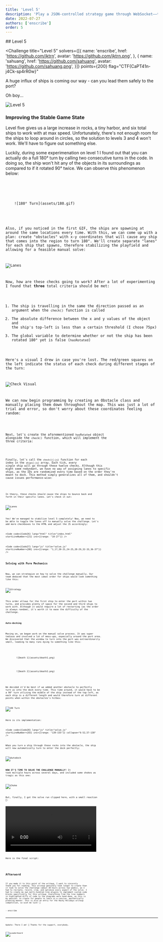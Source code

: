 ```yaml
---
title: 'Level 5'
description: 'Play a JSON-controlled strategy game through WebSocket——this is the Hacky Holidays 2022 programming challenge “Port Authority.”'
date: 2022-07-27
authors: ['enscribe']
order: 5
---
```



<div class="invisible h-0! [&+*]:mt-0 [&+*_*]:mt-0">
## Level 5
</div>

<Challenge
  title="Level 5"
  solvers={[{
    name: 'enscribe',
    href: 'https://github.com/jktrn',
    avatar: 'https://github.com/jktrn.png',
  }, {
    name: 'sahuang',
    href: 'https://github.com/sahuang',
    avatar: 'https://github.com/sahuang.png',
  }]}
  points={200}
  flag="CTF{CaPT41n-j4Ck-sp4rR0w}"
>
  A huge influx of ships is coming our way - can you lead them safely to the port?
</Challenge>

Oh boy...

![Level 5](assets/level5.gif)

### Improving the Stable Game State

Level five gives us a large increase in rocks, a tiny harbor, and six total ships to work with at max speed. Unfortunately, there's not enough room for the ships to loop around in circles, so the solution to levels 3 and 4 won't work. We'll have to figure out something else.

Luckily, during some experimenation on level 1 I found out that you can actually do a full 180° turn by calling two consecutive turns in the code. In doing so, the ship won't hit any of the objects in its surroundings as compared to if it rotated 90° twice. We can observe this phenomenon below:


<div className="align-center flex flex-col sm:flex-row gap-4 w-fit [&_*]:my-0 mx-auto">
  <div>
    <Code code={Code22} lang="js" title="solve.js" startLineNumber={142} />
  </div>
  <div>
    ![180° Turn](assets/180.gif)
  </div>
</div>

Also, if you noticed in the first GIF, the ships are spawning at around the same locations every time. With this, we can come up with a plan: create "obstacles" with x-y coordinates that will cause any ship that comes into the region to turn 180°. We'll create separate "lanes" for each ship that spawns, therefore stabilizing the playfield and allowing for a feasible manual solve:

![Lanes](assets/obstacles.png)

Now, how are these checks going to work? After a lot of experimenting I found that **three** total criteria should be met:

1. The ship is travelling in the same the direction passed as an argument when the `check()` function is called
2. The absolute difference between the x and y values of the object and the ship's top-left is less than a certain threshold (I chose 75px)
3. The global variable to determine whether or not the ship has been rotated 180° yet is false (`hasRotated`)

Here's a visual I drew in case you're lost. The red/green squares on the left indicate the status of each check during different stages of the turn:

![Check Visual](assets/checkvisual.svg)

We can now begin programming by creating an Obstacle class and manually placing them down throughout the map. This was just a lot of trial and error, so don't worry about these coordinates feeling random:


<Code code={Code23} lang="js" title="solve.js" startLineNumber={48} />

Next, let's create the aforementioned `hasRotated` object alongside the `check()` function, which will implement the three criteria:


<Code code={Code24} lang="js" title="solve.js" startLineNumber={70} collapse="9-82" />

Finally, let's call the `check(){:js}` function for each index in the `ships{:js}` array. Each tick, _every single_ ship will go through these twelve checks. Although this might seem redundant, we have no way of assigning lanes to specific ships, as the IDs are randomized every time based on the order they're meant to dock. This method simply generalizes all of them, and shouldn't cause issues performance-wise:


<Code code={Code25} lang="js" title="solve.js" startLineNumber={86} />

In theory, these checks should cause the ships to bounce back and forth in their specific lanes. Let's check it out:

![Lanes](assets/lanes.gif)

Yes! We've managed to stabilize level 5 completely! Now, we need to be able to toggle the lanes off to manually solve the challenge. Let's add more checkboxes to the HTML and adjust the JS accordingly:


<Code code={Code26} lang="html" title="index.html" startLineNumber={21} ins={{range: "10-27"}} />


<Code code={Code27} lang="js" title="solve.js" startLineNumber={80} ins={{range: "1,17,20-21,24-25,28-29,32-33,36-37"}} />

### Solving with Pure Mechanics

Now, we can strategize on how to solve the challenge manually. Our team deduced that the most ideal order for ships would look something like this:

![Strategy](assets/obstacles2.svg)

This order allows for the first ship to enter the port within two turns, and provides plenty of space for the second and third ships to work with. Although it would require a lot of restarting (as the order is always random), it's worth it to ease the difficulty of the challenge.

#### Auto-docking

Moving on, we began work on the manual solve process. It was super tedious and involved a lot of mess-ups, especially around the port area. We discovered that the window to turn into the port was extraordinarily small, leading to many runs dying to something like this:

<div className="flex flex-col sm:flex-row gap-4 w-fit [&_*]:my-0 mx-auto">
    <div>
        ![Death 1](assets/death1.png)
    </div>
    <div>
        ![Death 2](assets/death2.png)
    </div>
</div>

We decided it'd be best if we added another obstacle to perfectly turn us into the dock every time. This time around, it would have to be a 90° turn utlizing the middle of the ship instead of the top-left, as each ship is a different length and would therefore turn at different points when within the obstacles's hitbox:

![90 Turn](assets/90turn.svg)

Here is its implementation:


<Code code={Code28} lang="js" title="solve.js" startLineNumber={65} ins={{range: "139-155"}} collapse="6-52,57-138" />

When you turn a ship through those rocks into the obstacle, the ship will now automatically turn to enter the dock perfectly:

![Autodock](assets/autodock.gif)

**NOW IT'S TIME TO SOLVE THE CHALLENGE MANUALLY!** It took multiple hours across several days, and included some chokes as tragic as this one:

![Choke](assets/choke.png)

But, finally, I got the solve run clipped here, with a small reaction 🤣:

<video controls>
  <source src={Flag5Video} type="video/mp4" />
  <track kind="captions" />
  Your browser does not support the video tag.
</video>

Here is the final script:


<Code code={Code29} lang="js" title="solve.js" />

## Afterword

If you made it to this point of the writeup, I want to sincerely thank you for reading. This writeup genuinely took longer to create than it took to solve the challenge (about 30 hours across two weeks), as I had to recreate, record, crop, and optimize every aspect of the solve. I had to create my own multi-hundred-line plugins to implement custom code blocks specifically for this writeup. Everything from the line numbers in highlighted diffs of code to the diagrams were hand-done, as this is my passion: to create for people to learn in a concise, aesthetically pleasing manner. This is also an entry for the Hacky Holidays writeup competition, so wish me luck! 🤞

\- enscribe

---

Update: There I am! 🎉 Thanks for the support, everybody.

![Leaderboard](assets/leaderboard.png)